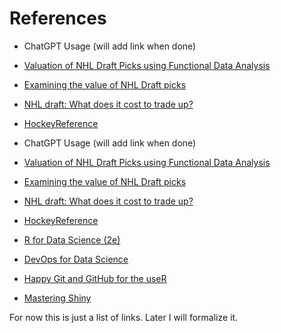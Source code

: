 # References {.unnumbered}

::: {#refs}
-   ChatGPT Usage (will add link when done)

-   [Valuation of NHL Draft Picks using Functional Data Analysis](https://summit.sfu.ca/_flysystem/fedora/2023-02/etd22223.pdf)

-   [Examining the value of NHL Draft picks](https://soundofhockey.com/2022/06/06/examining-the-value-of-nhl-draft-picks/amp/)

-   [NHL draft: What does it cost to trade up?](https://www.broadstreethockey.com/post/nhl-draft-pick-value-trading-up/)

-   [HockeyReference](https://www.hockey-reference.com/draft/)
:::

-   ChatGPT Usage (will add link when done)

-   [Valuation of NHL Draft Picks using Functional Data Analysis](https://summit.sfu.ca/_flysystem/fedora/2023-02/etd22223.pdf)

-   [Examining the value of NHL Draft picks](https://soundofhockey.com/2022/06/06/examining-the-value-of-nhl-draft-picks/amp/)

-   [NHL draft: What does it cost to trade up?](https://www.broadstreethockey.com/post/nhl-draft-pick-value-trading-up/)

-   [HockeyReference](https://www.hockey-reference.com/draft/)

-   [R for Data Science (2e)](https://r4ds.hadley.nz/)

-   [DevOps for Data Science](https://do4ds.com/)

-   [Happy Git and GitHub for the useR](https://happygitwithr.com/)

-   [Mastering Shiny](https://mastering-shiny.org/index.html)

For now this is just a list of links. Later I will formalize it.
